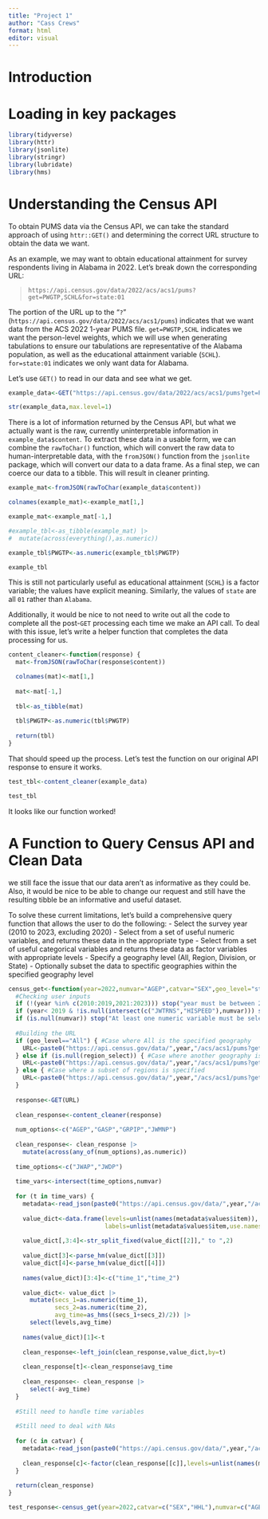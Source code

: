 ```yaml
---
title: "Project 1"
author: "Cass Crews"
format: html
editor: visual
---
```


# Introduction

# Loading in key packages

```r
library(tidyverse)
library(httr)
library(jsonlite)
library(stringr)
library(lubridate)
library(hms)
```

# Understanding the Census API

To obtain PUMS data via the Census API, we can take the standard approach of using `httr::GET()` and determining the correct URL structure to obtain the data we want. 

As an example, we may want to obtain educational attainment for survey respondents living in Alabama in 2022. Let's break down the corresponding URL:

> `https://api.census.gov/data/2022/acs/acs1/pums?get=PWGTP,SCHL&for=state:01`

The portion of the URL up to the "`?`" (`https://api.census.gov/data/2022/acs/acs1/pums`) indicates that we want data from the ACS 2022 1-year PUMS file. `get=PWGTP,SCHL` indicates we want the person-level weights, which we will use when generating tabulations to ensure our tabulations are representative of the Alabama population, as well as the educational attainment variable (`SCHL`). `for=state:01` indicates we only want data for Alabama. 

Let's use `GET()` to read in our data and see what we get. 

```r
example_data<-GET("https://api.census.gov/data/2022/acs/acs1/pums?get=PWGTP,SCHL&for=state:01")

str(example_data,max.level=1)
```

There is a lot of information returned by the Census API, but what we actually want is the raw, currently uninterpretable information in `example_data$content`. To extract these data in a usable form, we can combine the `rawToChar()` function, which will convert the raw data to human-interpretable data, with the `fromJSON()` function from the `jsonlite` package, which will convert our data to a data frame. As a final step, we can coerce our data to a tibble. This will result in cleaner printing. 

```r
example_mat<-fromJSON(rawToChar(example_data$content))

colnames(example_mat)<-example_mat[1,]

example_mat<-example_mat[-1,]

#example_tbl<-as_tibble(example_mat) |>
#  mutate(across(everything(),as.numeric))

example_tbl$PWGTP<-as.numeric(example_tbl$PWGTP)

example_tbl
```

This is still not particularly useful as educational attainment (`SCHL`) is a factor variable; the values have explicit meaning. Similarly, the values of `state` are all `01` rather than `Alabama`. 

Additionally, it would be nice to not need to write out all the code to complete all the post-`GET` processing each time we make an API call. To deal with this issue, let's write a helper function that completes the data processing for us. 

```r
content_cleaner<-function(response) {
  mat<-fromJSON(rawToChar(response$content))

  colnames(mat)<-mat[1,]
  
  mat<-mat[-1,]
  
  tbl<-as_tibble(mat)
  
  tbl$PWGTP<-as.numeric(tbl$PWGTP)
  
  return(tbl)
}
```

That should speed up the process. Let's test the function on our original API response to ensure it works.

```r
test_tbl<-content_cleaner(example_data)

test_tbl
```

It looks like our function worked!

# A Function to Query Census API and Clean Data

we still face the issue that our data aren't as informative as they could be. Also, it would be nice to be able to change our request and still have the resulting tibble be an informative and useful dataset. 

To solve these current limitations, let's build a comprehensive query function that allows the user to do the following:
- Select the survey year (2010 to 2023, excluding 2020)
- Select from a set of useful numeric variables, and returns    these data in the appropriate type
- Select from a set of useful categorical variables and returns these data as factor variables with appropriate levels
- Specify a geography level (All, Region, Division, or State)
- Optionally subset the data to spectific geographies within the specified         geography level

```r
census_get<-function(year=2022,numvar="AGEP",catvar="SEX",geo_level="state",region_select=NULL) {
  #Checking user inputs
  if (!(year %in% c(2010:2019,2021:2023))) stop("year must be between 2010 and 2023, and must not be 2020")
  if (year< 2019 & !is.null(intersect(c("JWTRNS","HISPEED"),numvar))) stop("JWTRNS and HISPEED unavailable prior to 2019")
  if (is.null(numvar)) stop("At least one numeric variable must be selected")
  
  #Building the URL
  if (geo_level=="All") { #Case where All is the specified geography
    URL<-paste0("https://api.census.gov/data/",year,"/acs/acs1/pums?get=PWGTP,",paste(numvar,collapse=","),",",paste(catvar,collapse=","))
  } else if (is.null(region_select)) { #Case where another geography is specified and no specific regions are selected
    URL<-paste0("https://api.census.gov/data/",year,"/acs/acs1/pums?get=PWGTP,",paste(numvar,collapse=","),",",paste(catvar,collapse=","),"&for=",geo_level,":*")
  } else { #Case where a subset of regions is specified
    URL<-paste0("https://api.census.gov/data/",year,"/acs/acs1/pums?get=PWGTP,",paste(numvar,collapse=","),",",paste(catvar,collapse=","),"&for=",geo_level,":",paste(region_select,collapse=","))
  }
  
  response<-GET(URL)
  
  clean_response<-content_cleaner(response)
  
  num_options<-c("AGEP","GASP","GRPIP","JWMNP")
 
  clean_response<- clean_response |>
    mutate(across(any_of(num_options),as.numeric)) 
  
  time_options<-c("JWAP","JWDP")
  
  time_vars<-intersect(time_options,numvar)
  
  for (t in time_vars) {
    metadata<-read_json(paste0("https://api.census.gov/data/",year,"/acs/acs1/pums/variables/",t,".json"))
    
    value_dict<-data.frame(levels=unlist(names(metadata$values$item)),
                           labels=unlist(metadata$values$item,use.names=FALSE))
    
    value_dict[,3:4]<-str_split_fixed(value_dict[[2]]," to ",2)
    
    value_dict[3]<-parse_hm(value_dict[[3]])
    value_dict[4]<-parse_hm(value_dict[[4]])
    
    names(value_dict)[3:4]<-c("time_1","time_2")
    
    value_dict<- value_dict |>
      mutate(secs_1=as.numeric(time_1),
             secs_2=as.numeric(time_2),
             avg_time=as_hms((secs_1+secs_2)/2)) |>
      select(levels,avg_time)
    
    names(value_dict)[1]<-t
    
    clean_response<-left_join(clean_response,value_dict,by=t)
    
    clean_response[t]<-clean_response$avg_time
    
    clean_response<- clean_response |>
      select(-avg_time)
  }
  
  #Still need to handle time variables
  
  #Still need to deal with NAs
  
  for (c in catvar) {
    metadata<-read_json(paste0("https://api.census.gov/data/",year,"/acs/acs1/pums/variables/",c,".json"))
    
    clean_response[c]<-factor(clean_response[[c]],levels=unlist(names(metadata$values$item)),labels=unlist(metadata$values$item,use.names=FALSE))
  }
  
  return(clean_response)
}

test_response<-census_get(year=2022,catvar=c("SEX","HHL"),numvar=c("AGEP","JWAP","JWDP","JWTRNS"),region_select="04")
```

